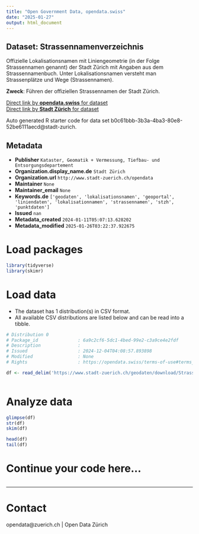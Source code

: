 ```yaml
---
title: "Open Government Data, opendata.swiss"
date: "2025-01-27"
output: html_document
---
```


## Dataset: Strassennamenverzeichnis

Offizielle Lokalisationsnamen mit Liniengeometrie (in der Folge Strassennamen genannt) der Stadt Zürich mit Angaben aus dem Strassennamenbuch. Unter Lokalisationsnamen versteht man Strassenplätze und Wege (Strassennamen).

**Zweck**: Führen der offiziellen Strassennamen der Stadt Zürich.

[Direct link by **opendata.swiss** for dataset](https://opendata.swiss/de/dataset/strassennamenverzeichnis1)<br>
[Direct link by **Stadt Zürich** for dataset](https://data.stadt-zuerich.ch/dataset/geo_strassennamenverzeichnis)

Auto generated R starter code for data set b0c61bbb-3b3a-4ba3-80e8-52be6111aecd@stadt-zurich.

## Metadata

- **Publisher** `Kataster, Geomatik + Vermessung, Tiefbau- und Entsorgungsdepartement`
- **Organization.display_name.de** `Stadt Zürich`
- **Organization.url** `http://www.stadt-zuerich.ch/opendata`
- **Maintainer** `None`
- **Maintainer_email** `None`
- **Keywords.de** `['geodaten', 'lokalisationsnamen', 'geoportal', 'liniendaten', 'lokalisationnamen', 'strassennamen', 'stzh', 'punktdaten']`
- **Issued** `nan`
- **Metadata_created** `2024-01-11T05:07:13.628202`
- **Metadata_modified** `2025-01-26T03:22:37.922675`


# Load packages

```r

library(tidyverse)
library(skimr)

```

# Load data

-   The dataset has 1 distribution(s) in CSV format.
-   All available CSV distributions are listed below and can be read into a tibble.

```r

# Distribution 0
# Package_id               : 6a9c2cf6-5dc1-4bed-99e2-c3a9ce4e2fdf
# Description              : 
# Issued                   : 2024-12-04T04:08:57.893898
# Modified                 : None
# Rights                   : https://opendata.swiss/terms-of-use#terms_open

df <- read_delim('https://www.stadt-zuerich.ch/geodaten/download/Strassennamenverzeichnis?format=10008')



```

# Analyze data

```r

glimpse(df)
str(df)
skim(df)

head(df)
tail(df)

```

# Continue your code here...

```r

```

------------------------------------------------------------------------

# Contact

opendata@zuerich.ch | Open Data Zürich
